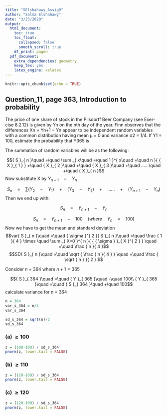 ```yaml
---
title: "SElshahawy_Assig9"
author: "Salma Elshahawy"
date: "3/23/2020"
output: 
  html_document:
    toc: true
    toc_float:
      collapsed: false
      smooth_scroll: true
    df_print: paged
  pdf_document:
    extra_dependencies: geometry
    keep_tex: yes
    latex_engine: xelatex
---
```


```r
knitr::opts_chunk$set(echo = TRUE)
```

## Question_11, page 363, Introduction to probability

The price of one share of stock in the Pilsdorff Beer Company (see Exer- cise 8.2.12) is given by Yn on the nth day of the year. Finn observes that the differences Xn = Yn+1 − Yn appear to be independent random variables with a common distribution having mean μ = 0 and variance σ2 = 1/4. If Y1 = 100, estimate the probability that Y365 is

The summation of random variables will be as the following:

$${ S }_{ n }\quad =\quad \sum _{ x\quad =\quad 1 }^{ x\quad =\quad n }{ { X }_{ 1 } } +\quad { X }_{ 2 }\quad +\quad { X }_{ 3 }\quad +\quad ......\quad +\quad { X }_{ n }$$
Now substitute X by ${ Y }_{ n+1 }\quad -\quad { Y }_{ n }$

$${ S }_{ n }\quad =\quad \sum { \left( { Y }_{ 2 }\quad -\quad { Y }_{ 1 } \right)  } \quad +\quad \left( { Y }_{ 3 }\quad -\quad { Y }_{ 2 } \right) \quad +\quad ......\quad +\quad \left( { Y }_{ n+1 }\quad -\quad { Y }_{ n } \right) $$ 
Then we end up with:

$${ S }_{ n }\quad =\quad { Y }_{ n+1 }\quad -\quad { Y }_{ n }$$ 

$${ S }_{ n }\quad =\quad { Y }_{ n+1 }\quad -\quad 100\quad (where\quad { Y }_{ n }\quad =\quad 100)$$
Now we have to get the mean and standard deviation 
$$var{ S }_{ n }\quad =\quad { \sigma  }^{ 2 }{ S }_{ n }\quad =\quad \frac { 1 }{ 4 } \times \quad \sum _{ X=0 }^{ n }{ { { \sigma  } }_{ X }^{ 2 } } \quad =\quad \frac { n }{ 4 }$$
$$SD{ S }_{ n }\quad =\quad \sqrt { \frac { n }{ 4 }  } \quad =\quad \frac { \sqrt { n }  }{ 2 } $$

Consider n = 364 where ${ n+1 } = 365$

$${ S }_{ 364 }\quad =\quad { Y }_{ 365 }\quad -\quad 100\\ { Y }_{ 365 }\quad =\quad { S }_{ 364 }\quad +\quad 100$$
calculate variance for n = 364

```r
n = 364
var_s_364 = n/4
var_s_364

sd_s_364 = sqrt(n)/2
sd_s_364
```


### (a) $\ge 100$

```r
z = (100-100) / sd_s_364
pnorm(z, lower.tail = FALSE)
```

### (b) $\ge 110$
```r
z = (110-100) / sd_s_364
pnorm(z, lower.tail = FALSE)
```

### (c) $\ge 120$

```r
z = (120-100) / sd_s_364
pnorm(z, lower.tail = FALSE)
```

